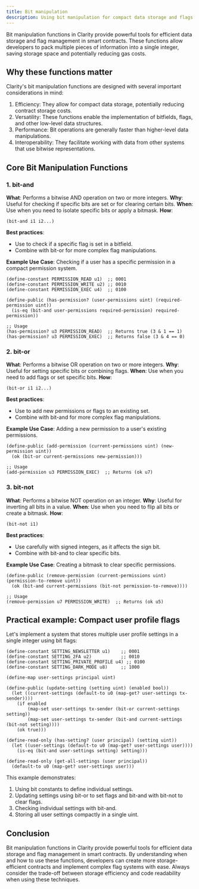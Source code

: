 ```yaml
---
title: Bit manipulation
description: Using bit manipulation for compact data storage and flags in Clarity smart contracts.
---
```


Bit manipulation functions in Clarity provide powerful tools for efficient data storage and flag management in smart contracts. These functions allow developers to pack multiple pieces of information into a single integer, saving storage space and potentially reducing gas costs.

## Why these functions matter

Clarity's bit manipulation functions are designed with several important considerations in mind:

1. Efficiency: They allow for compact data storage, potentially reducing contract storage costs.
2. Versatility: These functions enable the implementation of bitfields, flags, and other low-level data structures.
3. Performance: Bit operations are generally faster than higher-level data manipulations.
4. Interoperability: They facilitate working with data from other systems that use bitwise representations.

## Core Bit Manipulation Functions

### 1. bit-and

**What**: Performs a bitwise AND operation on two or more integers.
**Why**: Useful for checking if specific bits are set or for clearing certain bits.
**When**: Use when you need to isolate specific bits or apply a bitmask.
**How**: 
```clarity
(bit-and i1 i2...)
```

**Best practices**: 
- Use to check if a specific flag is set in a bitfield.
- Combine with bit-or for more complex flag manipulations.

**Example Use Case**: Checking if a user has a specific permission in a compact permission system.

```clarity
(define-constant PERMISSION_READ u1)  ;; 0001
(define-constant PERMISSION_WRITE u2) ;; 0010
(define-constant PERMISSION_EXEC u4)  ;; 0100

(define-public (has-permission? (user-permissions uint) (required-permission uint))
  (is-eq (bit-and user-permissions required-permission) required-permission))

;; Usage
(has-permission? u3 PERMISSION_READ)  ;; Returns true (3 & 1 == 1)
(has-permission? u3 PERMISSION_EXEC)  ;; Returns false (3 & 4 == 0)
```

### 2. bit-or

**What**: Performs a bitwise OR operation on two or more integers.
**Why**: Useful for setting specific bits or combining flags.
**When**: Use when you need to add flags or set specific bits.
**How**: 
```clarity
(bit-or i1 i2...)
```

**Best practices**: 
- Use to add new permissions or flags to an existing set.
- Combine with bit-and for more complex flag manipulations.

**Example Use Case**: Adding a new permission to a user's existing permissions.

```clarity
(define-public (add-permission (current-permissions uint) (new-permission uint))
  (ok (bit-or current-permissions new-permission)))

;; Usage
(add-permission u3 PERMISSION_EXEC)  ;; Returns (ok u7)
```

### 3. bit-not

**What**: Performs a bitwise NOT operation on an integer.
**Why**: Useful for inverting all bits in a value.
**When**: Use when you need to flip all bits or create a bitmask.
**How**: 
```clarity
(bit-not i1)
```

**Best practices**: 
- Use carefully with signed integers, as it affects the sign bit.
- Combine with bit-and to clear specific bits.

**Example Use Case**: Creating a bitmask to clear specific permissions.

```clarity
(define-public (remove-permission (current-permissions uint) (permission-to-remove uint))
  (ok (bit-and current-permissions (bit-not permission-to-remove))))

;; Usage
(remove-permission u7 PERMISSION_WRITE)  ;; Returns (ok u5)
```

## Practical example: Compact user profile flags

Let's implement a system that stores multiple user profile settings in a single integer using bit flags:

```clarity
(define-constant SETTING_NEWSLETTER u1)    ;; 0001
(define-constant SETTING_2FA u2)           ;; 0010
(define-constant SETTING_PRIVATE_PROFILE u4) ;; 0100
(define-constant SETTING_DARK_MODE u8)     ;; 1000

(define-map user-settings principal uint)

(define-public (update-setting (setting uint) (enabled bool))
  (let ((current-settings (default-to u0 (map-get? user-settings tx-sender))))
    (if enabled
        (map-set user-settings tx-sender (bit-or current-settings setting))
        (map-set user-settings tx-sender (bit-and current-settings (bit-not setting))))
    (ok true)))

(define-read-only (has-setting? (user principal) (setting uint))
  (let ((user-settings (default-to u0 (map-get? user-settings user))))
    (is-eq (bit-and user-settings setting) setting)))

(define-read-only (get-all-settings (user principal))
  (default-to u0 (map-get? user-settings user)))
```

This example demonstrates:
1. Using bit constants to define individual settings.
2. Updating settings using bit-or to set flags and bit-and with bit-not to clear flags.
3. Checking individual settings with bit-and.
4. Storing all user settings compactly in a single uint.

## Conclusion

Bit manipulation functions in Clarity provide powerful tools for efficient data storage and flag management in smart contracts. By understanding when and how to use these functions, developers can create more storage-efficient contracts and implement complex flag systems with ease. Always consider the trade-off between storage efficiency and code readability when using these techniques.
